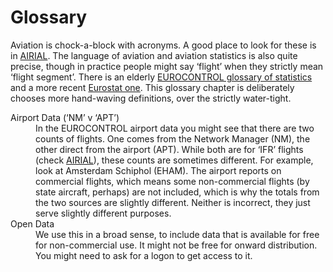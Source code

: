 # Glossary {#glossary}

Aviation is chock-a-block with acronyms. A good place to look for these is in [AIRIAL](https://www.eurocontrol.int/airial). The language of aviation and aviation statistics is also quite precise, though in practice people might say 'flight' when they strictly mean 'flight segment'. There is an elderly [EUROCONTROL glossary of statistics](TBD) and a more recent [Eurostat one](https://ec.europa.eu/eurostat/web/products-manuals-and-guidelines/-/ks-gq-19-004). This glossary chapter is deliberately chooses more hand-waving definitions, over the strictly water-tight.

Airport Data ('NM' v 'APT')
: In the EUROCONTROL airport data you might see that there are two counts of flights. One comes from the Network Manager (NM), the other direct from the airport (APT). While both are for 'IFR' flights (check [AIRIAL](https://www.eurocontrol.int/airial)), these counts are sometimes different. For example, look at Amsterdam Schiphol (EHAM). The airport reports on commercial flights, which means some non-commercial flights (by state aircraft, perhaps) are not included, which is why the totals from the two sources are slightly different. Neither is incorrect, they just serve slightly different purposes.

Open Data
: We use this in a broad sense, to include data that is available for free for non-commercial use. It might not be free for onward distribution. You might need to ask for a logon to get access to it.
